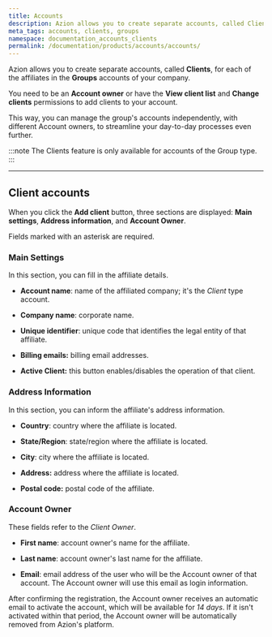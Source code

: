 ```yaml
---
title: Accounts
description: Azion allows you to create separate accounts, called Clients, for each of the affiliates in your group of companies.
meta_tags: accounts, clients, groups
namespace: documentation_accounts_clients
permalink: /documentation/products/accounts/accounts/
---
```


Azion allows you to create separate accounts, called **Clients**, for each of the affiliates in the **Groups** accounts of your company.

You need to be an **Account owner** or have the **View client list** and **Change clients** permissions to add clients to your account.

This way, you can manage the group's accounts independently, with different Account owners, to streamline your day-to-day processes even further.

:::note
The Clients feature is only available for accounts of the Group type.
:::

---

## Client accounts

When you click the **Add client** button, three sections are displayed: **Main settings**, **Address information**, and **Account Owner**.

Fields marked with an asterisk are required.

### Main Settings

In this section, you can fill in the affiliate details.

- **Account name**: name of the affiliated company; it's the *Client* type account.

- **Company name**: corporate name.

- **Unique identifier**: unique code that identifies the legal entity of that affiliate.

- **Billing emails:** billing email addresses.

- **Active Client:** this button enables/disables the operation of that client.

### Address Information

In this section, you can inform the affiliate's address information.

- **Country**: country where the affiliate is located.

- **State/Region**: state/region where the affiliate is located.

- **City**: city where the affiliate is located.

- **Address:** address where the affiliate is located.

- **Postal code:** postal code of the affiliate.

### Account Owner

These fields refer to the *Client Owner*.

- **First name**: account owner's name for the affiliate.

- **Last name**: account owner's last name for the affiliate.

- **Email**: email address of the user who will be the Account owner of that account. The Account owner will use this email as login information.

After confirming the registration, the Account owner receives an automatic email to activate the account, which will be available for *14 days*. If it isn't activated within that period, the Account owner will be automatically removed from Azion's platform.